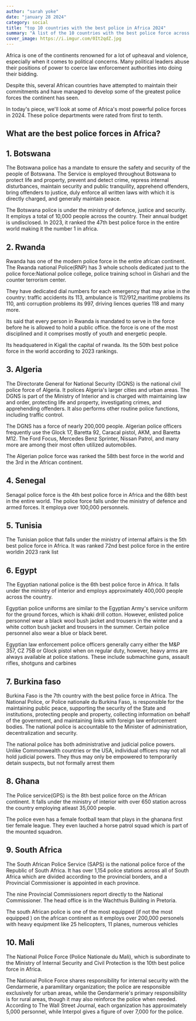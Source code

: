 ```yaml
---
author: "sarah yoke"
date: "january 28 2024"
category: social
title: "top 10 countries with the best police in Africa 2024"
summary: "A list of the 10 countries with the best police force across the African continent "
cover_image: https://i.imgur.com/0It2qdZ.jpg
---
```


Africa is one of the continents renowned for a lot of upheaval and violence, especially when it comes to political concerns. Many political leaders abuse their positions of power to coerce law enforcement authorities into doing their bidding.

Despite this, several African countries have attempted to maintain their commitments and have managed to develop some of the greatest police forces the continent has seen.

In today's piece, we'll look at some of Africa's most powerful police forces in 2024. These police departments were rated from first to tenth.

## What are the best police forces in Africa?

## 1. Botswana

The Botswana police has a mandate to ensure the safety and security of the people of Botswana. The Service is employed throughout Botswana to protect life and property, prevent and detect crime, repress internal disturbances, maintain security and public tranquility, apprehend offenders, bring offenders to justice, duly enforce all written laws with which it is directly charged, and generally maintain peace.

The Botswana police is under the ministry of defence, justice and security. It employs a total of 10,000 people across the country. Their annual budget is undisclosed. In 2023, it ranked the 47th best police force in the entire world making it the number 1 in africa.

## 2. Rwanda

Rwanda has one of the modern police force in the entire african continent. The Rwanda national Police(RNP) has 3 whole schools dedicated just to the police force:National police college, police training school in Gishari and the counter terrorism center.

They have dedicated dial numbers for each emergency that may arise in the country: traffic accidents its 113, ambulance is 112/912,maritime problems its 110, anti corruption problems its 997, driving liences queries 118 and many more.

Its said that every person in Rwanda is mandated to serve in the force before he is allowed to hold a public office. the force is one of the most disciplined and it comprises mostly of youth and energetic people.

Its headquatered in Kigali the capital of rwanda. Its the 50th best police force in the world according to 2023 rankings.

## 3. Algeria

The Directorate General for National Security (DGNS) is the national civil police force of Algeria. It polices Algeria's larger cities and urban areas. The DGNS is part of the Ministry of Interior and is charged with maintaining law and order, protecting life and property, investigating crimes, and apprehending offenders. It also performs other routine police functions, including traffic control.

The DGNS has a force of nearly 200,000 people. Algerian police officers frequently use the Glock 17, Baretta 92, Caracal pistol, AKM, and Baretta M12. The Ford Focus, Mercedes Benz Sprinter, Nissan Patrol, and many more are among their most often utilized automobiles.

The Algerian police force was ranked the 58th best force in the world and the 3rd in the African continent.

## 4. Senegal

Senagal police force is the 4th best police force in Africa and the 68th best in the entire world. The police force falls under the ministry of defence and armed forces. It employa over 100,000 personnels.

## 5. Tunisia

The Tunisian police that falls under the ministry of internal affairs is the 5th best police force in Africa. It was ranked 72nd best police force in the entire worldin 2023 rank list

## 6. Egypt

The Egyptian national police is the 6th best police force in Africa. It falls under the ministry of interior and employs approximately 400,000 people across the country.

Egyptian police uniforms are similar to the Egyptian Army's service uniform for the ground forces, which is khaki drill cotton. However, enlisted police personnel wear a black wool bush jacket and trousers in the winter and a white cotton bush jacket and trousers in the summer. Certain police personnel also wear a blue or black beret.

Egyptian law enforcement police officers generally carry either the M&P 357, CZ 75B or Glock pistol when on regular duty, however, heavy arms are always available at police stations. These include submachine guns, assault rifles, shotguns and carbines

## 7. Burkina faso

Burkina Faso is the 7th country with the best police force in Africa. The National Police, or Police nationale du Burkina Faso, is responsible for the maintaining public peace, supporting the security of the State and institutions, protecting people and property, collecting information on behalf of the government, and maintaining links with foreign law enforcement bodies. The national police is accountable to the Minister of administration, decentralization and security.

The national police has both administrative and judicial police powers. Unlike Commonwealth countries or the USA, individual officers may not all hold judicial powers. They thus may only be empowered to temporarily detain suspects, but not formally arrest them

## 8. Ghana

The Police service(GPS) is the 8th best police force on the African continent. It falls under the ministry of interior with over 650 station across the country employing atleast 35,000 people.

The police even has a female football team that plays in the ghanana first tier female league. They even lauched a horse patrol squad which is part of the mounted squadron.

## 9. South Africa

The South African Police Service (SAPS) is the national police force of the Republic of South Africa. It has over 1,154 police stations across all of South Africa which are divided according to the provincial borders, and a Provincial Commissioner is appointed in each province.

The nine Provincial Commissioners report directly to the National Commissioner. The head office is in the Wachthuis Building in Pretoria.

The south African police is one of the most equipped (if not the most equipped ) on the african continent as it employs over 200,000 personels with heavy equipment like 25 helicopters, 11 planes, numerous vehicles

## 10. Mali

The National Police Force (Police Nationale du Mali), which is subordinate to the Ministry of Internal Security and Civil Protection is the 10th best police force in Africa.

The National Police Force shares responsibility for internal security with the Gendarmerie, a paramilitary organization; the police are responsible exclusively for urban areas, while the Gendarmerie's primary responsibility is for rural areas, though it may also reinforce the police when needed. According to The Wall Street Journal, each organization has approximately 5,000 personnel, while Interpol gives a figure of over 7,000 for the police.
